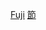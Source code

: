 {{Catnav|頁面分類|人类社会|文化|电视剧|各國電視劇|日本電視劇}}
{{Catnav|頁面分類|...|电视节目|电视剧|各國電視劇|日本電視劇}}
{{Catnav|頁面分類|...|电视|电视节目|日本电视节目|日本電視劇}}
{{Catnav|頁面分類|...|各國電視|日本電視|日本电视节目|日本電視劇}}
{{Catnav|頁面分類|...|电视|各國電視|各國電視劇|日本電視劇}}

[[Category:各日本電視台電視劇|Fuji]]
[[Category:富士電視台節目|節]]